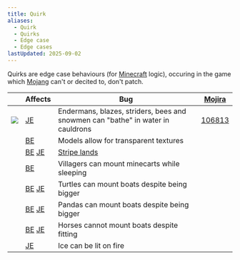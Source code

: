 ```yaml
---
title: Quirk
aliases:
  - Quirk
  - Quirks
  - Edge case
  - Edge cases
lastUpdated: 2025-09-02
---
```


Quirks are edge case behaviours (for [Minecraft](/minecraft) logic), occuring in the game which [Mojang](/mojang) can't or decited to, don't patch.

|                                                                            | Affects                                  | Bug                                                                                    | [Mojira](/mojira)                                            |
| -------------------------------------------------------------------------- | ---------------------------------------- | -------------------------------------------------------------------------------------- | ------------------------------------------------------------ |
| <div class="w-60 aspect-video">![](~/assets/endermanincauldron.webp)</div> | [JE](/javaedition)                       | Endermans, blazes, striders, bees and snowmen can "bathe" in water in cauldrons        | [106813](https://bugs.mojang.com/browse/MC/issues/MC-106813) |
|                                                                            | [BE](/bedrockedition)                    | Models allow for transparent textures                                                  |                                                              |
|                                                                            | [BE](/bedrockedition) [JE](/javaedition) | [Stripe lands](https://minecraft.wiki/w/Bedrock_Edition_distance_effects#Stripe_Lands) |                                                              |
|                                                                            | [BE](/bedrockedition)                    | Villagers can mount minecarts while sleeping                                           |                                                              |
|                                                                            | [BE](/bedrockedition) [JE](/javaedition) | Turtles can mount boats despite being bigger                                           |                                                              |
|                                                                            | [BE](/bedrockedition) [JE](/javaedition) | Pandas can mount boats despite being bigger                                            |                                                              |
|                                                                            | [BE](/bedrockedition) [JE](/javaedition) | Horses cannot mount boats despite fitting                                              |                                                              |
|                                                                            | [JE](/javaedition)                       | Ice can be lit on fire                                                                 |                                                              |
